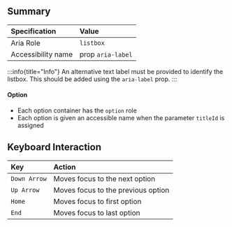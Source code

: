 ## Summary

| Specification      | Value             |
| :----------------- | :---------------- |
| Aria Role          | `listbox`         |
| Accessibility name | prop `aria-label` |

:::info{title="Info"}
An alternative text label must be provided to identify the listbox. This should be added using the `aria-label` prop.
:::

#### Option

- Each option container has the `option` role
- Each option is given an accessible name when the parameter `titleId` is assigned

## Keyboard Interaction

| Key          | Action                             |
| :----------- | :--------------------------------- |
| `Down Arrow` | Moves focus to the next option     |
| `Up Arrow`   | Moves focus to the previous option |
| `Home`       | Moves focus to first option        |
| `End`        | Moves focus to last option         |
